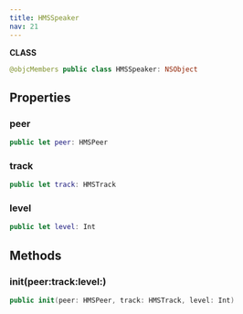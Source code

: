 ```yaml
---
title: HMSSpeaker
nav: 21
---
```


**CLASS**

```swift
@objcMembers public class HMSSpeaker: NSObject
```

## Properties

### peer

```swift
public let peer: HMSPeer
```

### track

```swift
public let track: HMSTrack
```

### level

```swift
public let level: Int
```

## Methods

### init(peer:track:level:)

```swift
public init(peer: HMSPeer, track: HMSTrack, level: Int)
```
